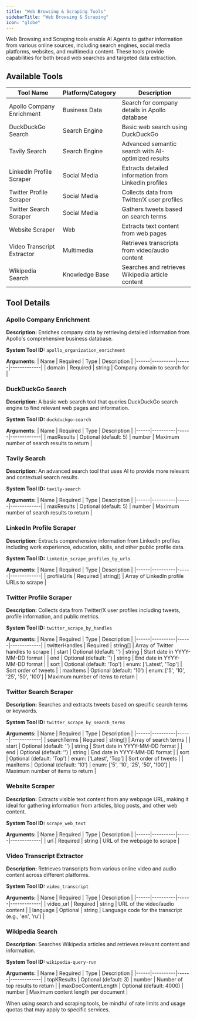 ```yaml
---
title: "Web Browsing & Scraping Tools"
sidebarTitle: "Web Browsing & Scraping"
icon: "globe"
---
```


Web Browsing and Scraping tools enable AI Agents to gather information from various online sources, including search engines, social media platforms, websites, and multimedia content. These tools provide capabilities for both broad web searches and targeted data extraction.

## Available Tools

| Tool Name                  | Platform/Category | Description                                          |
| -------------------------- | ----------------- | ---------------------------------------------------- |
| Apollo Company Enrichment  | Business Data     | Search for company details in Apollo database        |
| DuckDuckGo Search          | Search Engine     | Basic web search using DuckDuckGo                    |
| Tavily Search              | Search Engine     | Advanced semantic search with AI-optimized results   |
| LinkedIn Profile Scraper   | Social Media      | Extracts detailed information from LinkedIn profiles |
| Twitter Profile Scraper    | Social Media      | Collects data from Twitter/X user profiles           |
| Twitter Search Scraper     | Social Media      | Gathers tweets based on search terms                 |
| Website Scraper            | Web               | Extracts text content from web pages                 |
| Video Transcript Extractor | Multimedia        | Retrieves transcripts from video/audio content       |
| Wikipedia Search           | Knowledge Base    | Searches and retrieves Wikipedia article content     |

## Tool Details

### Apollo Company Enrichment

**Description:**
Enriches company data by retrieving detailed information from Apollo's comprehensive business database.

**System Tool ID:** `apollo_organization_enrichment`

**Arguments:**
| Name | Required | Type | Description |
|------|----------|------|-------------|
| domain | Required | string | Company domain to search for |

### DuckDuckGo Search

**Description:**
A basic web search tool that queries DuckDuckGo search engine to find relevant web pages and information.

**System Tool ID:** `duckduckgo-search`

**Arguments:**
| Name | Required | Type | Description |
|------|----------|------|-------------|
| maxResults | Optional (default: 5) | number | Maximum number of search results to return |

### Tavily Search

**Description:**
An advanced search tool that uses AI to provide more relevant and contextual search results.

**System Tool ID:** `tavily-search`

**Arguments:**
| Name | Required | Type | Description |
|------|----------|------|-------------|
| maxResults | Optional (default: 5) | number | Maximum number of search results to return |

### LinkedIn Profile Scraper

**Description:**
Extracts comprehensive information from LinkedIn profiles including work experience, education, skills, and other public profile data.

**System Tool ID:** `linkedin_scrape_profiles_by_urls`

**Arguments:**
| Name | Required | Type | Description |
|------|----------|------|-------------|
| profileUrls | Required | string[] | Array of LinkedIn profile URLs to scrape |

### Twitter Profile Scraper

**Description:**
Collects data from Twitter/X user profiles including tweets, profile information, and public metrics.

**System Tool ID:** `twitter_scrape_by_handles`

**Arguments:**
| Name | Required | Type | Description |
|------|----------|------|-------------|
| twitterHandles | Required | string[] | Array of Twitter handles to scrape |
| start | Optional (default: '') | string | Start date in YYYY-MM-DD format |
| end | Optional (default: '') | string | End date in YYYY-MM-DD format |
| sort | Optional (default: 'Top') | enum: ['Latest', 'Top'] | Sort order of tweets |
| maxItems | Optional (default: '10') | enum: ['5', '10', '25', '50', '100'] | Maximum number of items to return |

### Twitter Search Scraper

**Description:**
Searches and extracts tweets based on specific search terms or keywords.

**System Tool ID:** `twitter_scrape_by_search_terms`

**Arguments:**
| Name | Required | Type | Description |
|------|----------|------|-------------|
| searchTerms | Required | string[] | Array of search terms |
| start | Optional (default: '') | string | Start date in YYYY-MM-DD format |
| end | Optional (default: '') | string | End date in YYYY-MM-DD format |
| sort | Optional (default: 'Top') | enum: ['Latest', 'Top'] | Sort order of tweets |
| maxItems | Optional (default: '10') | enum: ['5', '10', '25', '50', '100'] | Maximum number of items to return |

### Website Scraper

**Description:**
Extracts visible text content from any webpage URL, making it ideal for gathering information from articles, blog posts, and other web content.

**System Tool ID:** `scrape_web_text`

**Arguments:**
| Name | Required | Type | Description |
|------|----------|------|-------------|
| url | Required | string | URL of the webpage to scrape |

### Video Transcript Extractor

**Description:**
Retrieves transcripts from various online video and audio content across different platforms.

**System Tool ID:** `video_transcript`

**Arguments:**
| Name | Required | Type | Description |
|------|----------|------|-------------|
| video_url | Required | string | URL of the video/audio content |
| language | Optional | string | Language code for the transcript (e.g., 'en', 'ru') |

### Wikipedia Search

**Description:**
Searches Wikipedia articles and retrieves relevant content and information.

**System Tool ID:** `wikipedia-query-run`

**Arguments:**
| Name | Required | Type | Description |
|------|----------|------|-------------|
| topKResults | Optional (default: 3) | number | Number of top results to return |
| maxDocContentLength | Optional (default: 4000) | number | Maximum content length per document |

<Tip>
  When using search and scraping tools, be mindful of rate limits and usage
  quotas that may apply to specific services.
</Tip>
